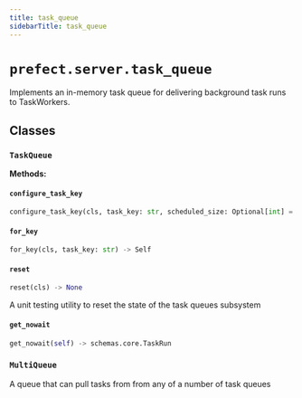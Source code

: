 ```yaml
---
title: task_queue
sidebarTitle: task_queue
---
```


# `prefect.server.task_queue`



Implements an in-memory task queue for delivering background task runs to TaskWorkers.


## Classes

### `TaskQueue` <sup><a href="https://github.com/prefecthq/prefect/blob/main/src/prefect/server/task_queue.py#L17"><Icon icon="github" size="14" /></a></sup>

**Methods:**

#### `configure_task_key` <sup><a href="https://github.com/prefecthq/prefect/blob/main/src/prefect/server/task_queue.py#L36"><Icon icon="github" size="14" /></a></sup>

```python
configure_task_key(cls, task_key: str, scheduled_size: Optional[int] = None, retry_size: Optional[int] = None) -> None
```

#### `for_key` <sup><a href="https://github.com/prefecthq/prefect/blob/main/src/prefect/server/task_queue.py#L47"><Icon icon="github" size="14" /></a></sup>

```python
for_key(cls, task_key: str) -> Self
```

#### `reset` <sup><a href="https://github.com/prefecthq/prefect/blob/main/src/prefect/server/task_queue.py#L56"><Icon icon="github" size="14" /></a></sup>

```python
reset(cls) -> None
```

A unit testing utility to reset the state of the task queues subsystem


#### `get_nowait` <sup><a href="https://github.com/prefecthq/prefect/blob/main/src/prefect/server/task_queue.py#L73"><Icon icon="github" size="14" /></a></sup>

```python
get_nowait(self) -> schemas.core.TaskRun
```

### `MultiQueue` <sup><a href="https://github.com/prefecthq/prefect/blob/main/src/prefect/server/task_queue.py#L87"><Icon icon="github" size="14" /></a></sup>


A queue that can pull tasks from from any of a number of task queues

